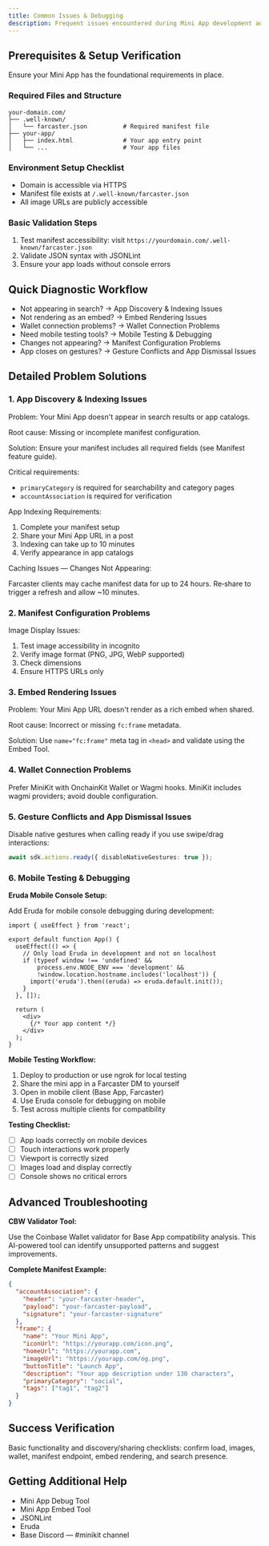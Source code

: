 ```yaml
---
title: Common Issues & Debugging
description: Frequent issues encountered during Mini App development and their solutions
---
```


## Prerequisites & Setup Verification

Ensure your Mini App has the foundational requirements in place.

### Required Files and Structure

```text
your-domain.com/
├── .well-known/
│   └── farcaster.json          # Required manifest file
├── your-app/
│   ├── index.html              # Your app entry point
│   └── ...                     # Your app files
```

### Environment Setup Checklist

- Domain is accessible via HTTPS  
- Manifest file exists at `/.well-known/farcaster.json`  
- All image URLs are publicly accessible

### Basic Validation Steps

1. Test manifest accessibility: visit `https://yourdomain.com/.well-known/farcaster.json`  
2. Validate JSON syntax with JSONLint  
3. Ensure your app loads without console errors

## Quick Diagnostic Workflow

- Not appearing in search? → App Discovery & Indexing Issues
- Not rendering as an embed? → Embed Rendering Issues
- Wallet connection problems? → Wallet Connection Problems
- Need mobile testing tools? → Mobile Testing & Debugging
- Changes not appearing? → Manifest Configuration Problems
- App closes on gestures? → Gesture Conflicts and App Dismissal Issues

## Detailed Problem Solutions

### 1. App Discovery & Indexing Issues

Problem: Your Mini App doesn't appear in search results or app catalogs.

Root cause: Missing or incomplete manifest configuration.

Solution: Ensure your manifest includes all required fields (see Manifest feature guide).

Critical requirements:

- `primaryCategory` is required for searchability and category pages  
- `accountAssociation` is required for verification

App Indexing Requirements:

1. Complete your manifest setup  
2. Share your Mini App URL in a post  
3. Indexing can take up to 10 minutes  
4. Verify appearance in app catalogs

Caching Issues — Changes Not Appearing:

Farcaster clients may cache manifest data for up to 24 hours. Re‑share to trigger a refresh and allow ~10 minutes.

### 2. Manifest Configuration Problems

Image Display Issues:

1. Test image accessibility in incognito  
2. Verify image format (PNG, JPG, WebP supported)  
3. Check dimensions  
4. Ensure HTTPS URLs only

### 3. Embed Rendering Issues

Problem: Your Mini App URL doesn't render as a rich embed when shared.

Root cause: Incorrect or missing `fc:frame` metadata.

Solution: Use `name="fc:frame"` meta tag in `<head>` and validate using the Embed Tool.

### 4. Wallet Connection Problems

Prefer MiniKit with OnchainKit Wallet or Wagmi hooks. MiniKit includes wagmi providers; avoid double configuration.

### 5. Gesture Conflicts and App Dismissal Issues

Disable native gestures when calling ready if you use swipe/drag interactions:

```ts App.tsx
await sdk.actions.ready({ disableNativeGestures: true });
```

### 6. Mobile Testing & Debugging

**Eruda Mobile Console Setup:**

Add Eruda for mobile console debugging during development:

```tsx App.tsx
import { useEffect } from 'react';

export default function App() {
  useEffect(() => {
    // Only load Eruda in development and not on localhost
    if (typeof window !== 'undefined' && 
        process.env.NODE_ENV === 'development' && 
        !window.location.hostname.includes('localhost')) {
      import('eruda').then((eruda) => eruda.default.init());
    }
  }, []);

  return (
    <div>
      {/* Your app content */}
    </div>
  );
}
```

**Mobile Testing Workflow:**

1. Deploy to production or use ngrok for local testing
2. Share the mini app in a Farcaster DM to yourself  
3. Open in mobile client (Base App, Farcaster)
4. Use Eruda console for debugging on mobile
5. Test across multiple clients for compatibility

**Testing Checklist:**

- [ ] App loads correctly on mobile devices
- [ ] Touch interactions work properly
- [ ] Viewport is correctly sized
- [ ] Images load and display correctly
- [ ] Console shows no critical errors

## Advanced Troubleshooting

**CBW Validator Tool:**

Use the Coinbase Wallet validator for Base App compatibility analysis. This AI-powered tool can identify unsupported patterns and suggest improvements.

**Complete Manifest Example:**

```json farcaster.json
{
  "accountAssociation": {
    "header": "your-farcaster-header",
    "payload": "your-farcaster-payload", 
    "signature": "your-farcaster-signature"
  },
  "frame": {
    "name": "Your Mini App",
    "iconUrl": "https://yourapp.com/icon.png",
    "homeUrl": "https://yourapp.com",
    "imageUrl": "https://yourapp.com/og.png",
    "buttonTitle": "Launch App", 
    "description": "Your app description under 130 characters",
    "primaryCategory": "social",
    "tags": ["tag1", "tag2"]
  }
}
```

## Success Verification

Basic functionality and discovery/sharing checklists: confirm load, images, wallet, manifest endpoint, embed rendering, and search presence.

## Getting Additional Help

- Mini App Debug Tool  
- Mini App Embed Tool  
- JSONLint  
- Eruda  
- Base Discord — #minikit channel



